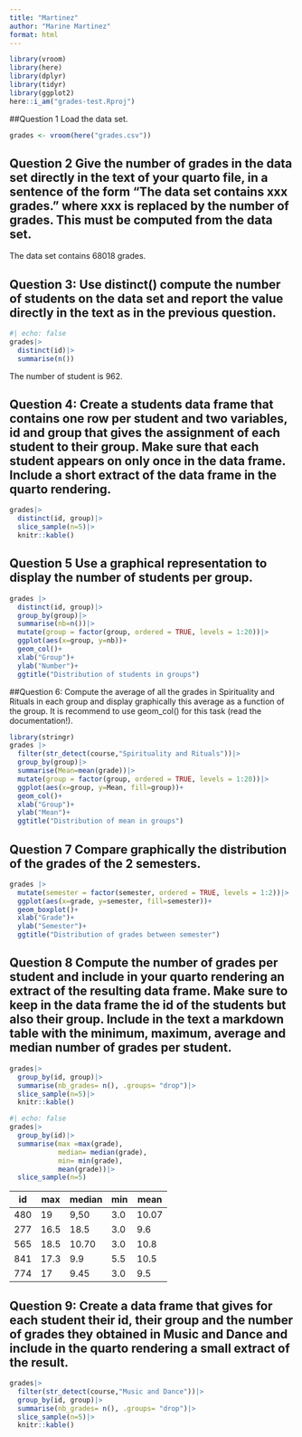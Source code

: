 ```yaml
---
title: "Martinez"
author: "Marine Martinez"
format: html
---
```

```r
library(vroom)
library(here)
library(dplyr)
library(tidyr)
library(ggplot2)
here::i_am("grades-test.Rproj")
```
##Question 1 Load the data set.
```r
grades <- vroom(here("grades.csv"))
```
## Question 2 Give the number of grades in the data set directly in the text of your quarto file, in a sentence of the form “The data set contains xxx grades.” where xxx is replaced by the number of grades. This must be computed from the data set.
The data set contains 68018 grades.

## Question 3: Use distinct() compute the number of students on the data set and report the value directly in the text as in the previous question.
```r
#| echo: false
grades|>
  distinct(id)|>
  summarise(n())
```
The number of student is 962. 

## Question 4: Create a students data frame that contains one row per student and two variables, id and group that gives the assignment of each student to their group. Make sure that each student appears on only once in the data frame. Include a short extract of the data frame in the quarto rendering.
```r
grades|>
  distinct(id, group)|>
  slice_sample(n=5)|>
  knitr::kable()
```
## Question 5 Use a graphical representation to display the number of students per group.
```r
grades |>
  distinct(id, group)|>
  group_by(group)|>
  summarise(nb=n())|>
  mutate(group = factor(group, ordered = TRUE, levels = 1:20))|>
  ggplot(aes(x=group, y=nb))+
  geom_col()+
  xlab("Group")+
  ylab("Number")+
  ggtitle("Distribution of students in groups")
```
##Question 6: Compute the average of all the grades in Spirituality and Rituals in each group and display graphically this average as a function of the group. It is recommend to use geom_col() for this task (read the documentation!).
```r
library(stringr)
grades |>
  filter(str_detect(course,"Spirituality and Rituals"))|>
  group_by(group)|>
  summarise(Mean=mean(grade))|>
  mutate(group = factor(group, ordered = TRUE, levels = 1:20))|>
  ggplot(aes(x=group, y=Mean, fill=group))+
  geom_col()+
  xlab("Group")+
  ylab("Mean")+
  ggtitle("Distribution of mean in groups")
```

## Question 7 Compare graphically the distribution of the grades of the 2 semesters.
```r
grades |>
  mutate(semester = factor(semester, ordered = TRUE, levels = 1:2))|>
  ggplot(aes(x=grade, y=semester, fill=semester))+
  geom_boxplot()+
  xlab("Grade")+
  ylab("Semester")+
  ggtitle("Distribution of grades between semester")
```
## Question 8 Compute the number of grades per student and include in your quarto rendering an extract of the resulting data frame. Make sure to keep in the data frame the id of the students but also their group. Include in the text a markdown table with the minimum, maximum, average and median number of grades per student.
```r
grades|>
  group_by(id, group)|>
  summarise(nb_grades= n(), .groups= "drop")|>
  slice_sample(n=5)|>
  knitr::kable()
```
```r
#| echo: false
grades|>
  group_by(id)|>
  summarise(max =max(grade),
            median= median(grade),
            min= min(grade),
            mean(grade))|>
  slice_sample(n=5)
```
| id | max |median|min  |mean |
|----|-----|------|-----|------|
| 480|  19 | 9,50 | 3.0 | 10.07
| 277| 16.5| 18.5| 3.0  | 9.6|
| 565| 18.5| 10.70| 3.0| 10.8|
| 841| 17.3| 9.9| 5.5| 10.5|
| 774| 17 | 9.45| 3.0 | 9.5|

## Question 9: Create a data frame that gives for each student their id, their group and the number of grades they obtained in Music and Dance and include in the quarto rendering a small extract of the result.
```r
grades|>
  filter(str_detect(course,"Music and Dance"))|>
  group_by(id, group)|>
  summarise(nb_grades= n(), .groups= "drop")|>
  slice_sample(n=5)|>
  knitr::kable()
```

